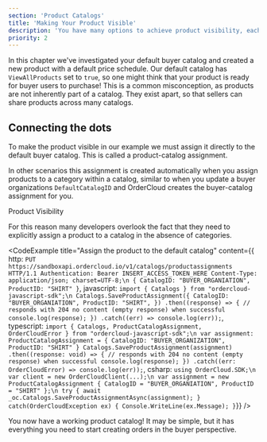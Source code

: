 ```yaml
---
section: 'Product Catalogs'
title: 'Making Your Product Visible'
description: 'You have many options to achieve product visibility, each with a unique purpose. The path you take depends on your business requirements.'
priority: 2
---
```


In this chapter we've investigated your default buyer catalog and created a new product with a default price schedule. Our default catalog has `ViewAllProducts` set to `true`, so one might think that your product is ready for buyer users to purchase! This is a common misconception, as products are not inherently part of a catalog. They exist apart, so that sellers can share products across many catalogs.

## Connecting the dots
To make the product visible in our example we must assign it directly to the default buyer catalog. This is called a product-catalog assignment. 

In other scenarios this assignment is created automatically when you assign products to a category within a catalog, similar to when you update a buyer organizations `DefaultCatalogID` and OrderCloud creates the buyer-catalog assignment for you.

<ContentLink to="/knowledge-base/product-visibility" subtitle="Further Reading">Product Visibility</ContentLink>

For this reason many developers overlook the fact that they need to explicitly assign a product to a catalog in the absence of categories.

<CodeExample
  title="Assign the product to the default catalog"
  content={{
    http: `PUT https://sandboxapi.ordercloud.io/v1/catalogs/productassignments HTTP/1.1
Authentication: Bearer INSERT_ACCESS_TOKEN_HERE
Content-Type: application/json; charset=UTF-8;\n
{
    CatalogID: "BUYER_ORGANIATION",
    ProductID: "SHIRT"
}`,
javascript: `import { Catalogs } from "ordercloud-javascript-sdk";\n
Catalogs.SaveProductAssignment({
  CatalogID: "BUYER_ORGANIATION",
  ProductID: "SHIRT",
})
  .then((response) => {
    // responds with 204 no content (empty response) when successful
    console.log(response);
  })
  .catch((err) => console.log(err));`,
typescript: `import { Catalogs, ProductCatalogAssignment, OrderCloudError } from "ordercloud-javascript-sdk";\n
var assignment: ProductCatalogAssignment = {
  CatalogID: "BUYER_ORGANIZATION",
  ProductID: "SHIRT"
}
Catalogs.SaveProductAssignment(assignment)
  .then((response: void) => {
    // responds with 204 no content (empty response) when successful
    console.log(response);
  })
  .catch((err: OrderCloudError) => console.log(err));`,
csharp: `using OrderCloud.SDK;\n
var client = new OrderCloudClient(...);\n
var assignment = new ProductCatalogAssignment {
    CatalogID = "BUYER_ORGANIATION",
    ProductID = "SHIRT"
};\n
try {
    await _oc.Catalogs.SaveProductAssignmentAsync(assignment);
} catch(OrderCloudException ex) {
    Console.WriteLine(ex.Message);
}`}}
/>

You now have a working product catalog! It may be simple, but it has everything you need to start creating orders in the buyer perspective.
